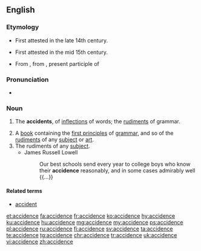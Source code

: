 ==English==

===Etymology===
* First attested in the late 14th century.
* {{sense|grammar}} First attested in the mid 15th century.
* From {{etyl|la|en}} {{m|la|accidentia||accidental matters}}, from {{m|la|accidens}}, present participle of {{m|la|accidere||to happen}}

===Pronunciation===
* {{IPA|/ˈæk.sə.dəns/|/ˈæk.sə.dɛns/|/ˈæk.sə.dənts/|/ˈæk.sə.dɛnts/|lang=en}}

===Noun===
{{en-noun}}

# {{label|en|grammar}} The '''accidents''', of [[inflections]] of words; the [[rudiments]] of grammar.
#: {{rfquotek|John Milton}}
# A [[book]] containing the [[first principle]]s of [[grammar]], and so of the [[rudiment]]s of any [[subject]] or [[art]].
# The rudiments of any [[subject]].
#* James Russell Lowell
#*: Our best schools send every year to college boys who know their '''accidence''' reasonably, and in some cases admirably well {{...}}

====Related terms====
* [[accident]]

{{Webster 1913}}

[[et:accidence]]
[[fa:accidence]]
[[fr:accidence]]
[[ko:accidence]]
[[hy:accidence]]
[[ku:accidence]]
[[hu:accidence]]
[[mg:accidence]]
[[my:accidence]]
[[ps:accidence]]
[[pl:accidence]]
[[ru:accidence]]
[[fi:accidence]]
[[sv:accidence]]
[[ta:accidence]]
[[te:accidence]]
[[tg:accidence]]
[[chr:accidence]]
[[tr:accidence]]
[[uk:accidence]]
[[vi:accidence]]
[[zh:accidence]]